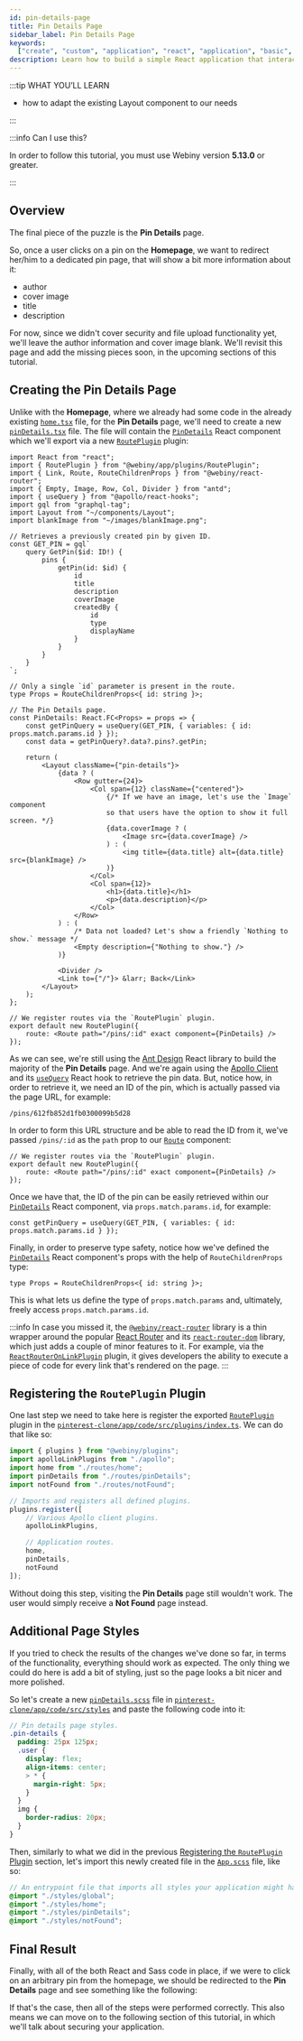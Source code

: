 ```yaml
---
id: pin-details-page
title: Pin Details Page
sidebar_label: Pin Details Page
keywords:
  ["create", "custom", "application", "react", "application", "basic", "application", "layout"]
description: Learn how to build a simple React application that interacts with a GraphQL API.
---
```



:::tip WHAT YOU’LL LEARN

- how to adapt the existing Layout component to our needs

:::

:::info Can I use this?

In order to follow this tutorial, you must use Webiny version **5.13.0** or greater.

:::

## Overview

The final piece of the puzzle is the **Pin Details** page.

So, once a user clicks on a pin on the **Homepage**, we want to redirect her/him to a dedicated pin page, that will show a bit more information about it:

- author
- cover image
- title
- description

For now, since we didn't cover security and file upload functionality yet, we'll leave the author information and cover image blank. We'll revisit this page and add the missing pieces soon, in the upcoming sections of this tutorial.

## Creating the Pin Details Page

Unlike with the **Homepage**, where we already had some code in the already existing [`home.tsx`](#) file, for the **Pin Details** page, we'll need to create a new [`pinDetails.tsx`](#) file. The file will contain the [`PinDetails`](#) React component which we'll export via a new [`RoutePlugin`](#) plugin:

```tsx title="pinterest-clone/app/code/src/plugins/routes/pinDetails.tsx"
import React from "react";
import { RoutePlugin } from "@webiny/app/plugins/RoutePlugin";
import { Link, Route, RouteChildrenProps } from "@webiny/react-router";
import { Empty, Image, Row, Col, Divider } from "antd";
import { useQuery } from "@apollo/react-hooks";
import gql from "graphql-tag";
import Layout from "~/components/Layout";
import blankImage from "~/images/blankImage.png";

// Retrieves a previously created pin by given ID.
const GET_PIN = gql`
    query GetPin($id: ID!) {
        pins {
            getPin(id: $id) {
                id
                title
                description
                coverImage
                createdBy {
                    id
                    type
                    displayName
                }
            }
        }
    }
`;

// Only a single `id` parameter is present in the route.
type Props = RouteChildrenProps<{ id: string }>;

// The Pin Details page.
const PinDetails: React.FC<Props> = props => {
    const getPinQuery = useQuery(GET_PIN, { variables: { id: props.match.params.id } });
    const data = getPinQuery?.data?.pins?.getPin;

    return (
        <Layout className={"pin-details"}>
            {data ? (
                <Row gutter={24}>
                    <Col span={12} className={"centered"}>
                        {/* If we have an image, let's use the `Image` component
                        so that users have the option to show it full screen. */}
                        {data.coverImage ? (
                            <Image src={data.coverImage} />
                        ) : (
                            <img title={data.title} alt={data.title} src={blankImage} />
                        )}
                    </Col>
                    <Col span={12}>
                        <h1>{data.title}</h1>
                        <p>{data.description}</p>
                    </Col>
                </Row>
            ) : (
                /* Data not loaded? Let's show a friendly `Nothing to show.` message */
                <Empty description={"Nothing to show."} />
            )}

            <Divider />
            <Link to={"/"}> &larr; Back</Link>
        </Layout>
    );
};

// We register routes via the `RoutePlugin` plugin.
export default new RoutePlugin({
    route: <Route path="/pins/:id" exact component={PinDetails} />
});
```

As we can see, we're still using the [Ant Design](https://ant.design/docs/react/introduce) React library to build the majority of the **Pin Details** page. And we're again using the [Apollo Client](https://www.apollographql.com/docs/react/v2/) and its [`useQuery`](https://www.apollographql.com/docs/react/v2/data/queries/#executing-a-query) React hook to retrieve the pin data. But, notice how, in order to retrieve it, we need an ID of the pin, which is actually passed via the page URL, for example:

```
/pins/612fb852d1fb0300099b5d28
```

In order to form this URL structure and be able to read the ID from it, we've passed `/pins/:id` as the `path` prop to our [`Route`](#) component:

```tsx title="pinterest-clone/app/code/src/plugins/routes/pinDetails.tsx" {3}
// We register routes via the `RoutePlugin` plugin.
export default new RoutePlugin({
    route: <Route path="/pins/:id" exact component={PinDetails} />
});
```

Once we have that, the ID of the pin can be easily retrieved within our [`PinDetails`](#) React component, via `props.match.params.id`, for example:

```tsx title="pinterest-clone/app/code/src/plugins/routes/pinDetails.tsx"
const getPinQuery = useQuery(GET_PIN, { variables: { id: props.match.params.id } });
```

Finally, in order to preserve type safety, notice how we've defined the [`PinDetails`](#) React component's props with the help of `RouteChildrenProps` type:

```tsx title="pinterest-clone/app/code/src/plugins/routes/pinDetails.tsx"
type Props = RouteChildrenProps<{ id: string }>;
```

This is what lets us define the type of `props.match.params` and, ultimately, freely access `props.match.params.id`.

:::info
In case you missed it, the [`@webiny/react-router`](https://www.npmjs.com/package/@webiny/react-router) library is a thin wrapper around the popular [React Router](https://www.npmjs.com/package/react-router) and its [`react-router-dom`](https://www.npmjs.com/package/react-router-dom) library, which just adds a couple of minor features to it. For example, via the [`ReactRouterOnLinkPlugin`](#) plugin, it gives developers the ability to execute a piece of code for every link that's rendered on the page.
:::

## Registering the `RoutePlugin` Plugin

One last step we need to take here is register the exported [`RoutePlugin`](#) plugin in the [`pinterest-clone/app/code/src/plugins/index.ts`](pinterest-clone/app/code/src/plugins/index.ts). We can do that like so:

```ts pinterest-clone/app/code/src/plugins/index.ts {4,14}
import { plugins } from "@webiny/plugins";
import apolloLinkPlugins from "./apollo";
import home from "./routes/home";
import pinDetails from "./routes/pinDetails";
import notFound from "./routes/notFound";

// Imports and registers all defined plugins.
plugins.register([
    // Various Apollo client plugins.
    apolloLinkPlugins,

    // Application routes.
    home,
    pinDetails,
    notFound
]);
```

Without doing this step, visiting the **Pin Details** page still wouldn't work. The user would simply receive a **Not Found** page instead.

## Additional Page Styles

If you tried to check the results of the changes we've done so far, in terms of the functionality, everything should work as expected. The only thing we could do here is add a bit of styling, just so the page looks a bit nicer and more polished.

So let's create a new [`pinDetails.scss`](#) file in [`pinterest-clone/app/code/src/styles`](#) and paste the following code into it:

```scss title="pinterest-clone/app/code/src/styles/pinDetails.scss"
// Pin details page styles.
.pin-details {
  padding: 25px 125px;
  .user {
    display: flex;
    align-items: center;
    > * {
      margin-right: 5px;
    }
  }
  img {
    border-radius: 20px;
  }
}
```

Then, similarly to what we did in the previous [Registering the `RoutePlugin` Plugin](/docs/tutorials/create-custom-application/react-application/pin-details-page#registering-the-routeplugin-plugin) section, let's import this newly created file in the [`App.scss`](#) file, like so:

```scss title="pinterest-clone/app/code/src/App.scss" {3}
// An entrypoint file that imports all styles your application might have.
@import "./styles/global";
@import "./styles/home";
@import "./styles/pinDetails";
@import "./styles/notFound";
```



## Final Result

Finally, with all of the both React and Sass code in place, if we were to click on an arbitrary pin from the homepage, we should be redirected to the **Pin Details** page and see something like the following:

<CenteredImage src={pinDetailsPage} alt="Pin Details Page" />

If that's the case, then all of the steps were performed correctly. This also means we can move on to the following section of this tutorial, in which we'll talk about securing your application.
